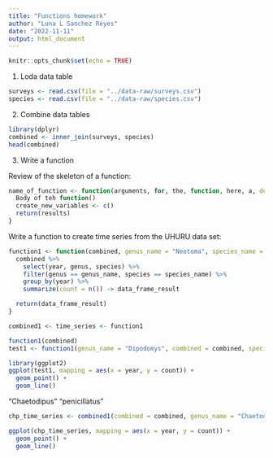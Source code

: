 ```yaml
---
title: "Functions homework"
author: "Luna L Sanchez Reyes"
date: "2022-11-11"
output: html_document
---
```


```r
knitr::opts_chunk$set(echo = TRUE)
```

1. Loda data table
```r
surveys <- read.csv(file = "../data-raw/surveys.csv")
species <- read.csv(file = "../data-raw/species.csv")
```


2. Combine data tables
```r
library(dplyr)
combined <- inner_join(surveys, species)
head(combined)
```

3. Write a function

Review of the skeleton of a function:

```r
name_of_function <- function(arguments, for, the, function, here, a, default_argument = default_value) {
  Body of teh function()
  create_new_variables <- c()
  return(results)
}
```

Write a function to create time series from the UHURU data set:
```r
function1 <- function(combined, genus_name = "Neotoma", species_name = "albigula") {
  combined %>% 
    select(year, genus, species) %>% 
    filter(genus == genus_name, species == species_name) %>% 
    group_by(year) %>% 
    summarize(count = n()) -> data_frame_result

  return(data_frame_result)
}

combined1 <- time_series <- function1
```

```r
function1(combined)
test1 <- function1(genus_name = "Dipodomys", combined = combined, species_name = "merriami")

library(ggplot2)
ggplot(test1, mapping = aes(x = year, y = count)) +
  geom_point() +
  geom_line()
```

"Chaetodipus" "penicillatus"

```r
chp_time_series <- combined1(combined = combined, genus_name = "Chaetodipus", species_name = "penicillatus")

ggplot(chp_time_series, mapping = aes(x = year, y = count)) +
  geom_point() +
  geom_line()
```







